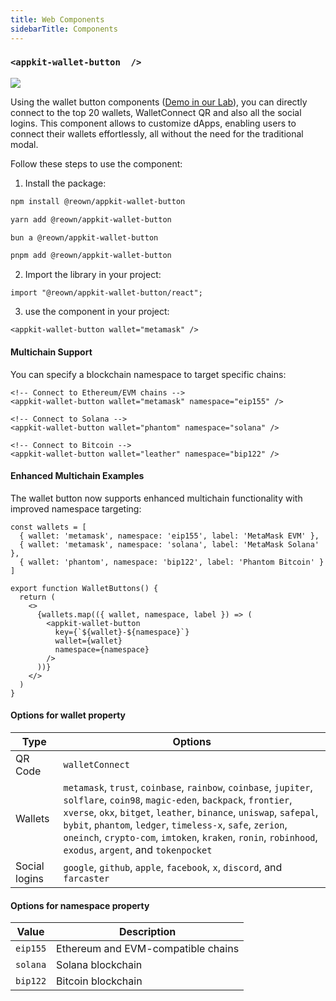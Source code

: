 ```yaml
---
title: Web Components
sidebarTitle: Components
---
```



<Components />

### `<appkit-wallet-button  />`

<Frame>
  <img src="/images/assets/walletButtons.jpg" />
</Frame>

Using the wallet button components ([Demo in our Lab](https://appkit-lab.reown.com/appkit/?name=wagmi)), you can directly connect to the top 20 wallets, WalletConnect QR and also all the social logins.
This component allows to customize dApps, enabling users to connect their wallets effortlessly, all without the need for the traditional modal.

Follow these steps to use the component:

1. Install the package:

<CodeGroup>

```bash npm
npm install @reown/appkit-wallet-button
```

```bash Yarn
yarn add @reown/appkit-wallet-button
```

```bash Bun
bun a @reown/appkit-wallet-button
```

```bash pnpm
pnpm add @reown/appkit-wallet-button
```

</CodeGroup>

2. Import the library in your project:

```tsx
import "@reown/appkit-wallet-button/react";
```

3. use the component in your project:

```tsx
<appkit-wallet-button wallet="metamask" />
```

#### Multichain Support

You can specify a blockchain namespace to target specific chains:

```tsx
<!-- Connect to Ethereum/EVM chains -->
<appkit-wallet-button wallet="metamask" namespace="eip155" />

<!-- Connect to Solana -->
<appkit-wallet-button wallet="phantom" namespace="solana" />

<!-- Connect to Bitcoin -->
<appkit-wallet-button wallet="leather" namespace="bip122" />
```

#### Enhanced Multichain Examples

The wallet button now supports enhanced multichain functionality with improved namespace targeting:

```tsx
const wallets = [
  { wallet: 'metamask', namespace: 'eip155', label: 'MetaMask EVM' },
  { wallet: 'metamask', namespace: 'solana', label: 'MetaMask Solana' },
  { wallet: 'phantom', namespace: 'bip122', label: 'Phantom Bitcoin' }
]

export function WalletButtons() {
  return (
    <>
      {wallets.map(({ wallet, namespace, label }) => (
        <appkit-wallet-button
          key={`${wallet}-${namespace}`}
          wallet={wallet}
          namespace={namespace}
        />
      ))}
    </>
  )
}
```

#### Options for wallet property

| Type          | Options                                                                                                                                                                                                                                                                                                                                                                       |
| ------------- | ----------------------------------------------------------------------------------------------------------------------------------------------------------------------------------------------------------------------------------------------------------------------------------------------------------------------------------------------------------------------------- |
| QR Code       | `walletConnect`                                                                                                                                                                                                                                                                                                                                                               |
| Wallets       | `metamask`, `trust`, `coinbase`, `rainbow`, `coinbase`, `jupiter`, `solflare`, `coin98`, `magic-eden`, `backpack`, `frontier`, `xverse`, `okx`, `bitget`, `leather`, `binance`, `uniswap`, `safepal`, `bybit`, `phantom`, `ledger`, `timeless-x`, `safe`, `zerion`, `oneinch`, `crypto-com`, `imtoken`, `kraken`, `ronin`, `robinhood`, `exodus`, `argent`, and `tokenpocket` |
| Social logins | `google`, `github`, `apple`, `facebook`, `x`, `discord`, and `farcaster`                                                                                                                                                                                                                                                                                                      |

#### Options for namespace property

| Value     | Description                           |
| --------- | ------------------------------------- |
| `eip155`  | Ethereum and EVM-compatible chains    |
| `solana`  | Solana blockchain                     |
| `bip122`  | Bitcoin blockchain                    |
